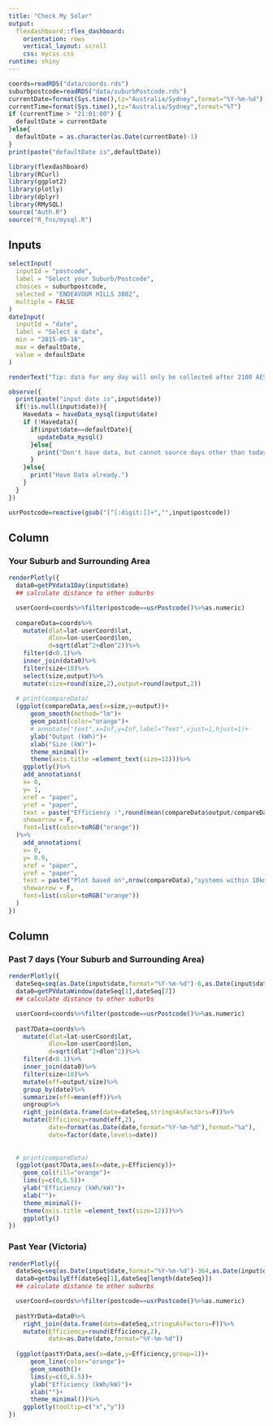 ```yaml
---
title: "Check My Solar"
output: 
  flexdashboard::flex_dashboard:
    orientation: rows
    vertical_layout: scroll
    css: mycss.css
runtime: shiny
---
```


```r
coords=readRDS("data/coords.rds")
suburbpostcode=readRDS("data/suburbPostcode.rds")
currentDate=format(Sys.time(),tz="Australia/Sydney",format="%Y-%m-%d")
currentTime=format(Sys.time(),tz="Australia/Sydney",format="%T")
if (currentTime > "21:01:00") {
  defaultDate = currentDate
}else{
  defaultDate = as.character(as.Date(currentDate)-1)
}
print(paste("defaultDate is",defaultDate))
```

```r
library(flexdashboard)
library(RCurl)
library(ggplot2)
library(plotly)
library(dplyr)
library(RMySQL)
source("Auth.R")
source("R_fns/mysql.R")
```


Inputs {.sidebar data-width=250}
-----------------------------------------------------------------------

```r
selectInput(
  inputId = "postcode",
  label = "Select your Suburb/Postcode",
  choices = suburbpostcode,
  selected = "ENDEAVOUR HILLS 3802",
  multiple = FALSE
)
dateInput(
  inputId = "date",
  label = "Select a date",
  min = "2015-09-16",
  max = defaultDate,
  value = defaultDate
)

renderText("Tip: data for any day will only be collected after 2100 AEST of that day.")
```

```r
observe({
  print(paste("input date is",input$date))
  if(!is.null(input$date)){
    Havedata = haveData_mysql(input$date)
    if (!Havedata){
      if(input$date==defaultDate){ 
        updateData_mysql()
      }else{
        print("Don't have data, but cannot source days other than today!")
      }
    }else{
      print("Have Data already.")
    }
  }
})

usrPostcode=reactive(gsub("[^[:digit:]]+","",input$postcode))
```


Column {data-width=650}
-----------------------------------------------------------------------

### Your Suburb and Surrounding Area

```r
renderPlotly({
  data0=getPVdata1Day(input$date)
  ## calculate distance to other suburbs

  userCoord=coords%>%filter(postcode==usrPostcode()%>%as.numeric)
  
  compareData=coords%>%
    mutate(dlat=lat-userCoord$lat,
           dlon=lon-userCoord$lon,
           d=sqrt(dlat^2+dlon^2))%>%
    filter(d<0.1)%>%
    inner_join(data0)%>%
    filter(size<10)%>%
    select(size,output)%>%
    mutate(size=round(size,2),output=round(output,2))
  
  # print(compareData)
  (ggplot(compareData,aes(x=size,y=output))+
      geom_smooth(method="lm")+
      geom_point(color="orange")+
      # annotate("text",x=Inf,y=Inf,label="Text",vjust=1,hjust=1)+
      ylab("Output (kWh)")+
      xlab("Size (kW)")+
      theme_minimal()+
      theme(axis.title =element_text(size=12)))%>%
    ggplotly()%>%
    add_annotations(
    x= 0,
    y= 1,
    xref = "paper",
    yref = "paper",
    text = paste("Efficiency :",round(mean(compareData$output/compareData$size),2)),
    showarrow = F,
    font=list(color=toRGB("orange"))
  )%>%
    add_annotations(
    x= 0,
    y= 0.9,
    xref = "paper",
    yref = "paper",
    text = paste("Plot based on",nrow(compareData),"systems within 10km of",usrPostcode()),
    showarrow = F,
    font=list(color=toRGB("orange"))
  )
})

```

Column {data-width=350}
-----------------------------------------------------------------------

### Past 7 days (Your Suburb and Surrounding Area)

```r
renderPlotly({
  dateSeq=seq(as.Date(input$date,format="%Y-%m-%d")-6,as.Date(input$date,format="%Y-%m-%d"),by=1)%>%as.character()
  data0=getPVdataWindow(dateSeq[1],dateSeq[7])
  ## calculate distance to other suburbs

  userCoord=coords%>%filter(postcode==usrPostcode()%>%as.numeric)
  
  past7Data=coords%>%
    mutate(dlat=lat-userCoord$lat,
           dlon=lon-userCoord$lon,
           d=sqrt(dlat^2+dlon^2))%>%
    filter(d<0.1)%>%
    inner_join(data0)%>%
    filter(size<10)%>%
    mutate(eff=output/size)%>%
    group_by(date)%>%
    summarize(eff=mean(eff))%>%
    ungroup%>%
    right_join(data.frame(date=dateSeq,stringsAsFactors=F))%>%
    mutate(Efficiency=round(eff,2),
           date=format(as.Date(date,format="%Y-%m-%d"),format="%a"),
           date=factor(date,levels=date))
  
  
  # print(compareData)
  (ggplot(past7Data,aes(x=date,y=Efficiency))+
    geom_col(fill="orange")+
    lims(y=c(0,6.5))+
    ylab("Efficiency (kWh/kW)")+
    xlab("")+
    theme_minimal()+
    theme(axis.title =element_text(size=12)))%>%
    ggplotly()
})
```

### Past Year (Victoria)
```r
renderPlotly({
  dateSeq=seq(as.Date(input$date,format="%Y-%m-%d")-364,as.Date(input$date,format="%Y-%m-%d"),by=1)%>%as.character()
  data0=getDailyEff(dateSeq[1],dateSeq[length(dateSeq)])
  ## calculate distance to other suburbs

  userCoord=coords%>%filter(postcode==usrPostcode()%>%as.numeric)
  
  pastYrData=data0%>%
    right_join(data.frame(date=dateSeq,stringsAsFactors=F))%>%
    mutate(Efficiency=round(Efficiency,2),
           date=as.Date(date,format="%Y-%m-%d"))
  
  (ggplot(pastYrData,aes(x=date,y=Efficiency,group=1))+
      geom_line(color="orange")+
      geom_smooth()+
      lims(y=c(0,6.5))+
      ylab("Efficiency (kWh/kW)")+
      xlab("")+
      theme_minimal())%>%
    ggplotly(tooltip=c("x","y"))
})
```

